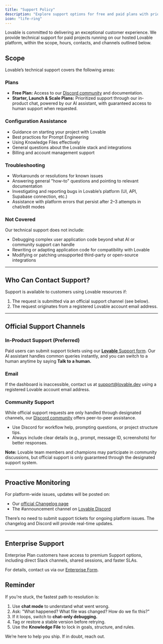 ```yaml
---
title: "Support Policy"
description: "Explore support options for free and paid plans with prioritized assistance"
icon: "life-ring"
---
```


Lovable is committed to delivering an exceptional customer experience. We provide technical support for paid projects running on our hosted Lovable platform, within the scope, hours, contacts, and channels outlined below.

## **Scope**

Lovable’s technical support covers the following areas:

### **Plans**

- **Free Plan:** Access to our [Discord community](https://discord.gg/lovable-dev) and documentation.
- **Starter, Launch & Scale Plans:** Prioritized support through our in-product chat, powered by our AI assistant, with guaranteed access to human support when requested.

### **Configuration Assistance**

- Guidance on starting your project with Lovable
- Best practices for Prompt Engineering
- Using Knowledge Files effectively
- General questions about the Lovable stack and integrations
- Billing and account management support

### **Troubleshooting**

- Workarounds or resolutions for known issues
- Answering general "how-to" questions and pointing to relevant documentation
- Investigating and reporting bugs in Lovable’s platform (UI, API, Supabase connection, etc.)
- Assistance with platform errors that persist after 2–3 attempts in chat/edit modes

### **Not Covered**

Our technical support does not include:

- Debugging complex user application code beyond what AI or community support can handle
- Rewriting or adapting application code for compatibility with Lovable
- Modifying or patching unsupported third-party or open-source integrations

---

## **Who Can Contact Support?**

Support is available to customers using Lovable resources if:

1. The request is submitted via an official support channel (see below).
2. The request originates from a registered Lovable account email address.

---

## **Official Support Channels**

### **In-Product Support (Preferred)**

Paid users can submit support tickets using our [**Lovable** Support form](https://lovable.dev/support). Our AI assistant handles common queries instantly, and you can switch to a human anytime by saying **Talk to a human.**

### **Email**

If the dashboard is inaccessible, contact us at [support@lovable.dev](mailto:support@lovable.dev) using a registered Lovable account email address.

### **Community Support**

While official support requests are only handled through designated channels, our [Discord community](https://discord.gg/lovable-dev) offers peer-to-peer assistance.

- Use Discord for workflow help, prompting questions, or project structure tips.
- Always include clear details (e.g., prompt, message ID, screenshots) for better responses.

**Note:** Lovable team members and champions may participate in community discussions, but official support is only guaranteed through the designated support system.

---

## **Proactive Monitoring**

For platform-wide issues, updates will be posted on:

- Our [official Changelog page](https://docs.lovable.dev/changelog)
- The #announcement channel on [Lovable Discord](https://discord.gg/lovable-dev)

There’s no need to submit support tickets for ongoing platform issues. The changelog and Discord will provide real-time updates.

---

## **Enterprise Support**

Enterprise Plan customers have access to premium Support options, including direct Slack channels, shared sessions, and faster SLAs.

For details, contact us via our [Enterprise Form](https://enterpriseform.lovable.app/).

## **Reminder**

If you're stuck, the fastest path to resolution is:

1. Use **chat mode** to understand what went wrong.
2. Ask: "What happened? What file was changed? How do we fix this?"
3. If it loops, switch to **chat-only debugging.**
4. Tag or restore a stable version before retrying.
5. Use the **Knowledge File** to lock in goals, structure, and rules.

We’re here to help you ship. If in doubt, reach out.